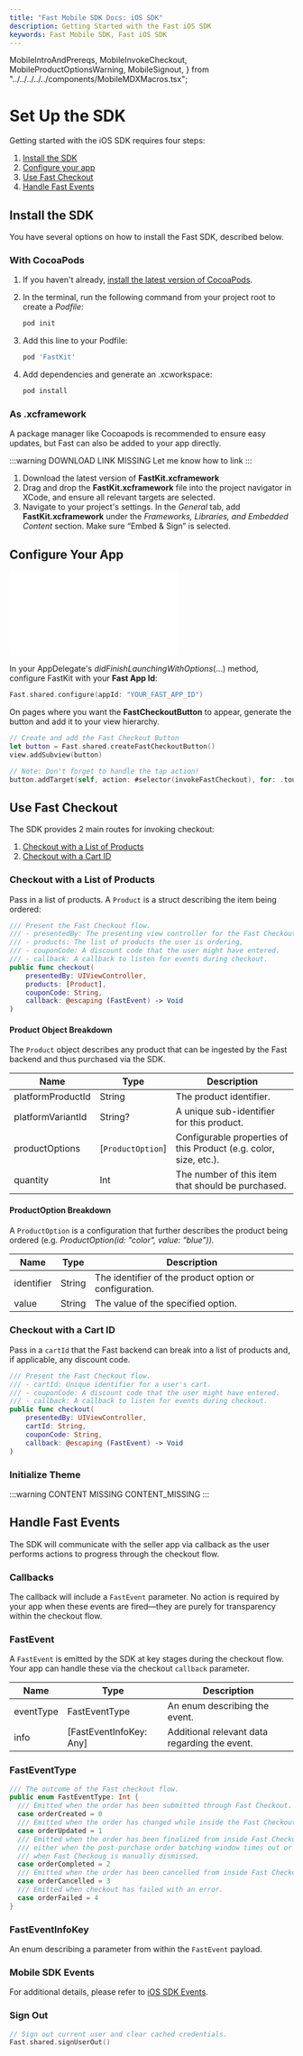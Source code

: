 ```yaml
---
title: "Fast Mobile SDK Docs: iOS SDK"
description: Getting Started with the Fast iOS SDK
keywords: Fast Mobile SDK, Fast iOS SDK
---
```


  MobileIntroAndPrereqs,
  MobileInvokeCheckout,
  MobileProductOptionsWarning,
  MobileSignout,
} from "../../../../../components/MobileMDXMacros.tsx";

<MobileIntroAndPrereqs
  sdkFullName="Fast iOS SDK"
  shortOS="iOS"
  sdkModuleName="FastKit"
  sdkLanguage="Swift"
  sdkCompatibleLanguage="Objective-C"
  versionsSupportedOS="iOS 12.1 and above"
  supportedDevices="both iPhone and iPad"
/>

# Set Up the SDK

Getting started with the iOS SDK requires four steps:

1. [Install the SDK](#install-the-sdk)
2. [Configure your app](#configure-your-app)
3. [Use Fast Checkout](#use-fast-checkout)
4. [Handle Fast Events](#handle-fast-events)

## Install the SDK

You have several options on how to install the Fast SDK, described below.

### With CocoaPods

1. If you haven't already, [install the latest version of CocoaPods](https://guides.cocoapods.org/using/getting-started.html).
2. In the terminal, run the following command from your project root to create a _Podfile_:

   ```bash
   pod init
   ```

3. Add this line to your Podfile:

   ```bash
   pod 'FastKit'
   ```

4. Add dependencies and generate an .xcworkspace:

   ```bash
   pod install
   ```

### As .xcframework

A package manager like Cocoapods is recommended to ensure easy updates, but Fast can also be added to your app directly.

:::warning DOWNLOAD LINK MISSING
Let me know how to link
:::

1. Download the latest version of **FastKit.xcframework**
2. Drag and drop the **FastKit.xcframework** file into the project navigator in XCode, and ensure all relevant targets are selected.
3. Navigate to your project's settings. In the _General_ tab, add **FastKit.xcframework** under the _Frameworks, Libraries, and Embedded Content_ section. Make sure “Embed & Sign” is selected.

## Configure Your App

<embed src="/reusables/for-developers/_platform_all_sign_up_as_a_seller_banner_sandbox_and_contact_support.md" />

In your AppDelegate's _didFinishLaunchingWithOptions_(...) method, configure FastKit with your **Fast App Id**:

```swift
Fast.shared.configure(appId: "YOUR_FAST_APP_ID")
```

On pages where you want the **FastCheckoutButton** to appear, generate the button and add it to your view hierarchy.

```swift
// Create and add the Fast Checkout Button
let button = Fast.shared.createFastCheckoutButton()
view.addSubview(button)

// Note: Don't forget to handle the tap action!
button.addTarget(self, action: #selector(invokeFastCheckout), for: .touchUpInside)
```

## Use Fast Checkout

<MobileInvokeCheckout
  sdkModuleName="FastKit"
  actionType="handler"
  actionName="FastCheckoutButton"
/>

The SDK provides 2 main routes for invoking checkout:

1. [Checkout with a List of Products](#checkout-with-a-list-of-products)
2. [Checkout with a Cart ID](#checkout-with-a-cart-id)

<MobileProductOptionsWarning sdkFullName="Fast iOS SDK" />

### Checkout with a List of Products

Pass in a list of products. A `Product` is a struct describing the item being ordered:

```swift
/// Present the Fast Checkout flow.
/// - presentedBy: The presenting view controller for the Fast Checkout flow.
/// - products: The list of products the user is ordering,
/// - couponCode: A discount code that the user might have entered.
/// - callback: A callback to listen for events during checkout.
public func checkout(
	presentedBy: UIViewController,
	products: [Product],
	couponCode: String,
	callback: @escaping (FastEvent) -> Void
)
```

#### Product Object Breakdown

The `Product` object describes any product that can be ingested by the Fast backend and thus purchased via the SDK.

| Name              | Type              | Description                                                       |
| ----------------- | ----------------- | ----------------------------------------------------------------- |
| platformProductId | String            | The product identifier.                                           |
| platformVariantId | String?           | A unique sub-identifier for this product.                         |
| productOptions    | [`ProductOption`] | Configurable properties of this Product (e.g. color, size, etc.). |
| quantity          | Int               | The number of this item that should be purchased.                 |

#### ProductOption Breakdown

A `ProductOption` is a configuration that further describes the product being ordered (e.g. _ProductOption(id: "color", value: "blue"))._

| Name       | Type   | Description                                            |
| ---------- | ------ | ------------------------------------------------------ |
| identifier | String | The identifier of the product option or configuration. |
| value      | String | The value of the specified option.                     |

### Checkout with a Cart ID

Pass in a `cartId` that the Fast backend can break into a list of products and, if applicable, any discount code.

```swift
/// Present the Fast Checkout flow.
/// - cartId: Unique identifier for a user's cart.
/// - couponCode: A discount code that the user might have entered.
/// - callback: A callback to listen for events during checkout.
public func checkout(
	presentedBy: UIViewController,
	cartId: String,
	couponCode: String,
	callback: @escaping (FastEvent) -> Void
)
```

### Initialize Theme

:::warning CONTENT MISSING
CONTENT_MISSING
:::

## Handle Fast Events

The SDK will communicate with the seller app via callback as the user performs actions to progress through the checkout flow.

### Callbacks

The callback will include a `FastEvent` parameter. No action is required by your app when these events are fired—they are purely for transparency within the checkout flow.

### FastEvent

A `FastEvent` is emitted by the SDK at key stages during the checkout flow. Your app can handle these via the checkout `callback` parameter.

| Name      | Type                    | Description                                   |
| --------- | ----------------------- | --------------------------------------------- |
| eventType | FastEventType           | An enum describing the event.                 |
| info      | [FastEventInfoKey: Any] | Additional relevant data regarding the event. |

### FastEventType

```swift
/// The outcome of the Fast checkout flow.
public enum FastEventType: Int {
  /// Emitted when the order has been submitted through Fast Checkout.
  case orderCreated = 0
  /// Emitted when the order has changed while inside the Fast Checkout.
  case orderUpdated = 1
  /// Emitted when the order has been finalized from inside Fast Checkout,
  /// either when the post-purchase order batching window times out or
  /// when Fast Checkoug is manually dismissed.
  case orderCompleted = 2
  /// Emitted when the order has been cancelled from inside Fast Checkout
  case orderCancelled = 3
  /// Emitted when checkout has failed with an error.
  case orderFailed = 4
}
```

### FastEventInfoKey

An enum describing a parameter from within the `FastEvent` payload.

### Mobile SDK Events

For additional details, please refer to [iOS SDK Events](./mobile-events).

### Sign Out

<MobileSignout sdkFullName="Fast iOS SDK" signoutMethod="signUserOut()" />

```swift
// Sign out current user and clear cached credentials.
Fast.shared.signUserOut()
```
